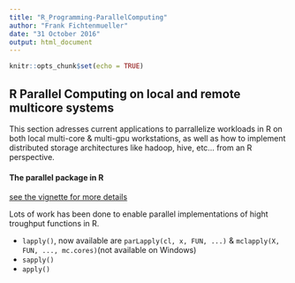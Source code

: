 ```yaml
---
title: "R_Programming-ParallelComputing"
author: "Frank Fichtenmueller"
date: "31 October 2016"
output: html_document
---
```


```r
knitr::opts_chunk$set(echo = TRUE)
```

## R Parallel Computing on local and remote multicore systems

This section adresses current applications to parrallelize workloads in R on both local multi-core & multi-gpu workstations, 
as well as how to implement distributed storage architectures like hadoop, hive, etc... from an R perspective. 

#### The parallel package in R
[see the vignette for more details](file:///C:/Program%20Files/R/R-3.2.4/library/parallel/doc/parallel.pdf)

Lots of work has been done to enable parallel implementations of hight troughput functions in R. 

* `lapply()`, now available  are `parLapply(cl, x, FUN, ...)` & `mclapply(X, FUN, ..., mc.cores)`(not available on Windows)
* `sapply()`
* `apply()`


